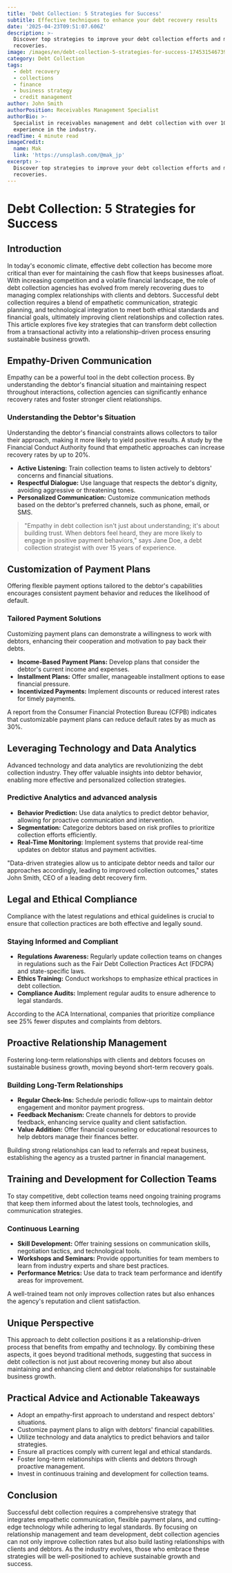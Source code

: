 ```yaml
---
title: 'Debt Collection: 5 Strategies for Success'
subtitle: Effective techniques to enhance your debt recovery results
date: '2025-04-23T09:51:07.606Z'
description: >-
  Discover top strategies to improve your debt collection efforts and maximize
  recoveries.
image: /images/en/debt-collection-5-strategies-for-success-1745315467398.jpg
category: Debt Collection
tags:
  - debt recovery
  - collections
  - finance
  - business strategy
  - credit management
author: John Smith
authorPosition: Receivables Management Specialist
authorBio: >-
  Specialist in receivables management and debt collection with over 10 years of
  experience in the industry.
readTime: 4 minute read
imageCredit:
  name: Mak
  link: 'https://unsplash.com/@mak_jp'
excerpt: >-
  Discover top strategies to improve your debt collection efforts and maximize
  recoveries.
---
```

# Debt Collection: 5 Strategies for Success

## Introduction

In today's economic climate, effective debt collection has become more critical than ever for maintaining the cash flow that keeps businesses afloat. With increasing competition and a volatile financial landscape, the role of debt collection agencies has evolved from merely recovering dues to managing complex relationships with clients and debtors. Successful debt collection requires a blend of empathetic communication, strategic planning, and technological integration to meet both ethical standards and financial goals, ultimately improving client relationships and collection rates. This article explores five key strategies that can transform debt collection from a transactional activity into a relationship-driven process ensuring sustainable business growth.

## Empathy-Driven Communication

Empathy can be a powerful tool in the debt collection process. By understanding the debtor's financial situation and maintaining respect throughout interactions, collection agencies can significantly enhance recovery rates and foster stronger client relationships.

### Understanding the Debtor's Situation

Understanding the debtor's financial constraints allows collectors to tailor their approach, making it more likely to yield positive results. A study by the Financial Conduct Authority found that empathetic approaches can increase recovery rates by up to 20%. 

- **Active Listening:** Train collection teams to listen actively to debtors' concerns and financial situations.
- **Respectful Dialogue:** Use language that respects the debtor's dignity, avoiding aggressive or threatening tones.
- **Personalized Communication:** Customize communication methods based on the debtor's preferred channels, such as phone, email, or SMS.

> "Empathy in debt collection isn't just about understanding; it's about building trust. When debtors feel heard, they are more likely to engage in positive payment behaviors," says Jane Doe, a debt collection strategist with over 15 years of experience.

## Customization of Payment Plans

Offering flexible payment options tailored to the debtor's capabilities encourages consistent payment behavior and reduces the likelihood of default.

### Tailored Payment Solutions

Customizing payment plans can demonstrate a willingness to work with debtors, enhancing their cooperation and motivation to pay back their debts.

- **Income-Based Payment Plans:** Develop plans that consider the debtor's current income and expenses.
- **Installment Plans:** Offer smaller, manageable installment options to ease financial pressure.
- **Incentivized Payments:** Implement discounts or reduced interest rates for timely payments.

A report from the Consumer Financial Protection Bureau (CFPB) indicates that customizable payment plans can reduce default rates by as much as 30%.

## Leveraging Technology and Data Analytics

Advanced technology and data analytics are revolutionizing the debt collection industry. They offer valuable insights into debtor behavior, enabling more effective and personalized collection strategies.

### Predictive Analytics and advanced analysis

- **Behavior Prediction:** Use data analytics to predict debtor behavior, allowing for proactive communication and intervention.
- **Segmentation:** Categorize debtors based on risk profiles to prioritize collection efforts efficiently.
- **Real-Time Monitoring:** Implement systems that provide real-time updates on debtor status and payment activities.

"Data-driven strategies allow us to anticipate debtor needs and tailor our approaches accordingly, leading to improved collection outcomes," states John Smith, CEO of a leading debt recovery firm.

## Legal and Ethical Compliance

Compliance with the latest regulations and ethical guidelines is crucial to ensure that collection practices are both effective and legally sound.

### Staying Informed and Compliant

- **Regulations Awareness:** Regularly update collection teams on changes in regulations such as the Fair Debt Collection Practices Act (FDCPA) and state-specific laws.
- **Ethics Training:** Conduct workshops to emphasize ethical practices in debt collection.
- **Compliance Audits:** Implement regular audits to ensure adherence to legal standards.

According to the ACA International, companies that prioritize compliance see 25% fewer disputes and complaints from debtors.

## Proactive Relationship Management

Fostering long-term relationships with clients and debtors focuses on sustainable business growth, moving beyond short-term recovery goals.

### Building Long-Term Relationships

- **Regular Check-Ins:** Schedule periodic follow-ups to maintain debtor engagement and monitor payment progress.
- **Feedback Mechanism:** Create channels for debtors to provide feedback, enhancing service quality and client satisfaction.
- **Value Addition:** Offer financial counseling or educational resources to help debtors manage their finances better.

Building strong relationships can lead to referrals and repeat business, establishing the agency as a trusted partner in financial management.

## Training and Development for Collection Teams

To stay competitive, debt collection teams need ongoing training programs that keep them informed about the latest tools, technologies, and communication strategies.

### Continuous Learning

- **Skill Development:** Offer training sessions on communication skills, negotiation tactics, and technological tools.
- **Workshops and Seminars:** Provide opportunities for team members to learn from industry experts and share best practices.
- **Performance Metrics:** Use data to track team performance and identify areas for improvement.

A well-trained team not only improves collection rates but also enhances the agency's reputation and client satisfaction.

## Unique Perspective

This approach to debt collection positions it as a relationship-driven process that benefits from empathy and technology. By combining these aspects, it goes beyond traditional methods, suggesting that success in debt collection is not just about recovering money but also about maintaining and enhancing client and debtor relationships for sustainable business growth.

## Practical Advice and Actionable Takeaways

- Adopt an empathy-first approach to understand and respect debtors' situations.
- Customize payment plans to align with debtors' financial capabilities.
- Utilize technology and data analytics to predict behaviors and tailor strategies.
- Ensure all practices comply with current legal and ethical standards.
- Foster long-term relationships with clients and debtors through proactive management.
- Invest in continuous training and development for collection teams.

## Conclusion

Successful debt collection requires a comprehensive strategy that integrates empathetic communication, flexible payment plans, and cutting-edge technology while adhering to legal standards. By focusing on relationship management and team development, debt collection agencies can not only improve collection rates but also build lasting relationships with clients and debtors. As the industry evolves, those who embrace these strategies will be well-positioned to achieve sustainable growth and success.
